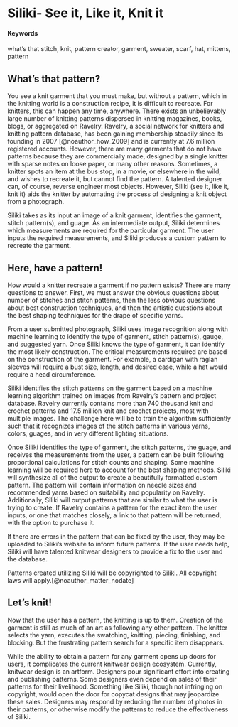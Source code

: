 # Siliki- See it, Like it, Knit it {#Siliki}

#### Keywords {-}

what's that stitch, knit, pattern creator, garment, sweater, scarf, hat, mittens, pattern

## What's that pattern?

You see a knit garment that you must make, but without a pattern, which in the knitting world is a construction recipe, it is difficult to recreate. For knitters, this can happen any time, anywhere. There exists an unbelievably large number of knitting patterns dispersed in knitting magazines, books, blogs, or aggregated on Ravelry. Ravelry, a social network for knitters and knitting pattern database, has been gaining membership steadily since its founding in 2007 [@noauthor_how_2009] and is currently at 7.6 million registered accounts. However, there are many garments that do not have patterns because they are commercially made, designed by a single knitter with sparse notes on loose paper, or many other reasons.  Sometimes, a knitter spots an item at the bus stop, in a movie, or elsewhere in the wild, and wishes to recreate it, but cannot find the pattern. A talented designer can, of course, reverse engineer most objects. However, Siliki (see it, like it, knit it) aids the knitter by automating the process of designing a knit object from a photograph.      

Siliki takes as its input an image of a knit garment, identifies the garment, stitch pattern(s), and guage. As an intermediate output, Siliki determines which measurements are required for the particular garment. The user inputs the required measurements, and Siliki produces a custom pattern to recreate the garment.

## Here, have a pattern!

How would a knitter recreate a garment if no pattern exists? There are many questions to answer.  First, we must answer the obvious questions about number of stitches and stitch patterns, then the less obvious questions about best construction techniques, and then the artistic questions about the best shaping techniques for the drape of specific yarns.

From a user submitted photograph, Siliki uses image recognition along with machine learning to identify the type of garment, stitch pattern(s), gauge, and suggested yarn. Once Siliki knows the type of garment, it can identify the most likely construction. The critical measurements required are based on the construction of the garment.  For example, a cardigan with raglan sleeves will require a bust size, length, and desired ease, while a hat would require a head circumference. 

Siliki identifies the stitch patterns on the garment based on a machine learning algorithm trained on images from Ravelry's pattern and project database.  Ravelry currently contains more than 740 thousand knit and crochet patterns and 17.5 million knit and crochet projects, most with multiple images.  The challenge here will be to train the algorithm sufficiently such that it recognizes images of the stitch patterns in various yarns, colors, guages, and in very different lighting situations.

Once Siliki identifies the type of garment, the stitch patterns, the guage, and receives the measurements from the user, a pattern can be built following proportional calculations for stitch counts and shaping. Some machine learning will be required here to account for the best shaping methods. Siliki will synthesize all of the output to create a beautifully formatted custom pattern. The pattern will contain information on needle sizes and recommended yarns based on suitability and popularity on Ravelry. Additionally, Siliki will output patterns that are similar to what the user is trying to create. If Ravelry contains a pattern for the exact item the user inputs, or one that matches closely, a link to that pattern will be returned, with the option to purchase it.

If there are errors in the pattern that can be fixed by the user, they may be uploaded to Siliki's website to inform future patterns.  If the user needs help, Siliki will have talented knitwear designers to provide a fix to the user and the database.

Patterns created utilizing Siliki will be copyrighted to Siliki.  All copyright laws will apply.[@noauthor_matter_nodate]

## Let's knit!

Now that the user has a pattern, the knitting is up to them. Creation of the garment is still as much of an art as following any other pattern.  The knitter selects the yarn, executes the swatching, knitting, piecing, finishing, and blocking. But the frustrating pattern search for a specific item disappears.  

While the ability to obtain a pattern for any garment opens up doors for users, it complicates the current knitwear design ecosystem.  Currently, knitwear design is an artform.  Designers pour significant effort into creating and publishing patterns.  Some designers even depend on sales of their patterns for their livelihood. Something like Siliki, though not infringing on copyright, would open the door for copycat designs that may jeopardize these sales. Designers may respond by reducing the number of photos in their patterns, or otherwise modify the patterns to reduce the effectiveness of Siliki.  